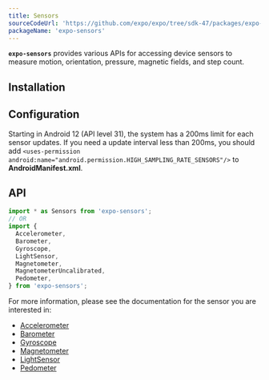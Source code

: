 ```yaml
---
title: Sensors
sourceCodeUrl: 'https://github.com/expo/expo/tree/sdk-47/packages/expo-sensors'
packageName: 'expo-sensors'
---
```



**`expo-sensors`** provides various APIs for accessing device sensors to measure motion, orientation, pressure, magnetic fields, and step count.

<PlatformsSection android emulator ios simulator web />

## Installation

<APIInstallSection />

## Configuration

Starting in Android 12 (API level 31), the system has a 200ms limit for each sensor updates. If you need a update interval less than 200ms, you should add `<uses-permission android:name="android.permission.HIGH_SAMPLING_RATE_SENSORS"/>` to **AndroidManifest.xml**.

## API

```js
import * as Sensors from 'expo-sensors';
// OR
import {
  Accelerometer,
  Barometer,
  Gyroscope,
  LightSensor,
  Magnetometer,
  MagnetometerUncalibrated,
  Pedometer,
} from 'expo-sensors';
```

For more information, please see the documentation for the sensor you are interested in:

- [Accelerometer](accelerometer.mdx)
- [Barometer](barometer.mdx)
- [Gyroscope](gyroscope.mdx)
- [Magnetometer](magnetometer.mdx)
- [LightSensor](light-sensor.mdx)
- [Pedometer](pedometer.mdx)
